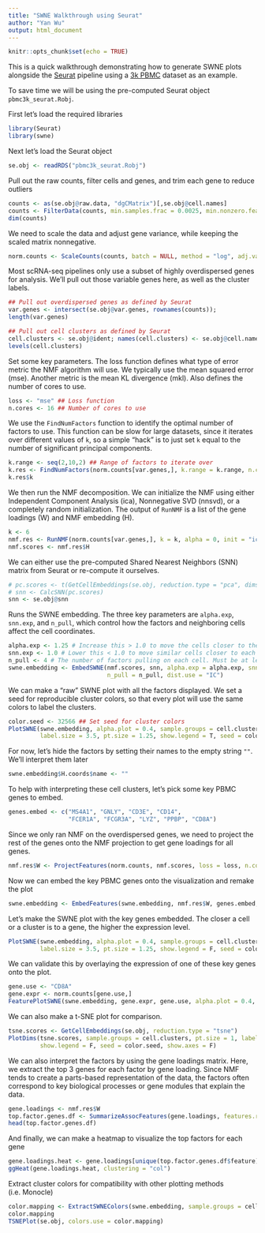 ```yaml
---
title: "SWNE Walkthrough using Seurat"
author: "Yan Wu"
output: html_document
---
```


```r
knitr::opts_chunk$set(echo = TRUE)
```

This is a quick walkthrough demonstrating how to generate SWNE plots alongside the [Seurat](http://satijalab.org/seurat/) pipeline using a [3k PBMC](https://support.10xgenomics.com/single-cell-gene-expression/datasets/1.1.0/pbmc3k) dataset as an example.

To save time we will be using the pre-computed Seurat object `pbmc3k_seurat.Robj`.


First let's load the required libraries
```r
library(Seurat)
library(swne)
```


Next let's load the Seurat object
```r
se.obj <- readRDS("pbmc3k_seurat.Robj")
```


Pull out the raw counts, filter cells and genes, and trim each gene to reduce outliers
```r
counts <- as(se.obj@raw.data, "dgCMatrix")[,se.obj@cell.names]
counts <- FilterData(counts, min.samples.frac = 0.0025, min.nonzero.features = 200, trim = 0.001)
dim(counts)
```


We need to scale the data and adjust gene variance, while keeping the scaled matrix nonnegative.
```r
norm.counts <- ScaleCounts(counts, batch = NULL, method = "log", adj.var = T)
```


Most scRNA-seq pipelines only use a subset of highly overdispersed genes for analysis. We'll pull out those variable genes here, as well as the cluster labels.
```r
## Pull out overdispersed genes as defined by Seurat
var.genes <- intersect(se.obj@var.genes, rownames(counts));
length(var.genes)

## Pull out cell clusters as defined by Seurat
cell.clusters <- se.obj@ident; names(cell.clusters) <- se.obj@cell.names;
levels(cell.clusters)
```


Set some key parameters. The loss function defines what type of error metric the NMF algorithm will use. We typically use the mean squared error (mse). Another metric is the mean KL divergence (mkl). Also defines the number of cores to use.
```r
loss <- "mse" ## Loss function
n.cores <- 16 ## Number of cores to use
```


We use the `FindNumFactors` function to identify the optimal number of factors to use. This function can be slow for large datasets, since it iterates over different values of `k`, so a simple "hack" is to just set `k` equal to the number of significant principal components.
```r
k.range <- seq(2,10,2) ## Range of factors to iterate over
k.res <- FindNumFactors(norm.counts[var.genes,], k.range = k.range, n.cores = n.cores, do.plot = T, loss = loss)
k.res$k
```


We then run the NMF decomposition. We can initialize the NMF using either Independent Component Analysis (ica), Nonnegative SVD (nnsvd), or a completely random initialization. The output of `RunNMF` is a list of the gene loadings (W) and NMF embedding (H).
```r
k <- 6
nmf.res <- RunNMF(norm.counts[var.genes,], k = k, alpha = 0, init = "ica", n.cores = n.cores, loss = loss)
nmf.scores <- nmf.res$H
```


We can either use the pre-computed Shared Nearest Neighbors (SNN) matrix from Seurat or re-compute it ourselves.
```r
# pc.scores <- t(GetCellEmbeddings(se.obj, reduction.type = "pca", dims.use = 1:k))
# snn <- CalcSNN(pc.scores)
snn <- se.obj@snn
```


Runs the SWNE embedding. The three key parameters are `alpha.exp`, `snn.exp`, and `n_pull`, which control how the factors and neighboring cells affect the cell coordinates.
```r
alpha.exp <- 1.25 # Increase this > 1.0 to move the cells closer to the factors. Values > 2 start to distort the data.
snn.exp <- 1.0 # Lower this < 1.0 to move similar cells closer to each other
n_pull <- 4 # The number of factors pulling on each cell. Must be at least 3.
swne.embedding <- EmbedSWNE(nmf.scores, snn, alpha.exp = alpha.exp, snn.exp = snn.exp,
                            n_pull = n_pull, dist.use = "IC")
```


We can make a "raw" SWNE plot with all the factors displayed. We set a seed for reproducible cluster colors, so that every plot will use the same colors to label the clusters.
```r
color.seed <- 32566 ## Set seed for cluster colors
PlotSWNE(swne.embedding, alpha.plot = 0.4, sample.groups = cell.clusters, do.label = T,
         label.size = 3.5, pt.size = 1.25, show.legend = T, seed = color.seed)
```

For now, let's hide the factors by setting their names to the empty string `""`. We'll interpret them later
```r
swne.embedding$H.coords$name <- ""
```


To help with interpreting these cell clusters, let's pick some key PBMC genes to embed.
```r
genes.embed <- c("MS4A1", "GNLY", "CD3E", "CD14",
                 "FCER1A", "FCGR3A", "LYZ", "PPBP", "CD8A")
```


Since we only ran NMF on the overdispersed genes, we need to project the rest of the genes onto the NMF projection to get gene loadings for all genes.
```r
nmf.res$W <- ProjectFeatures(norm.counts, nmf.scores, loss = loss, n.cores = n.cores)
```


Now we can embed the key PBMC genes onto the visualization and remake the plot
```r
swne.embedding <- EmbedFeatures(swne.embedding, nmf.res$W, genes.embed, n_pull = 4)
```


Let's make the SWNE plot with the key genes embedded. The closer a cell or a cluster is to a gene, the higher the expression level.
```r
PlotSWNE(swne.embedding, alpha.plot = 0.4, sample.groups = cell.clusters, do.label = T,
         label.size = 3.5, pt.size = 1.25, show.legend = F, seed = color.seed)
```


We can validate this by overlaying the expression of one of these key genes onto the plot.
```r
gene.use <- "CD8A"
gene.expr <- norm.counts[gene.use,]
FeaturePlotSWNE(swne.embedding, gene.expr, gene.use, alpha.plot = 0.4, label.size = 3.5, pt.size = 1.25)
```


We can also make a t-SNE plot for comparison.
```r
tsne.scores <- GetCellEmbeddings(se.obj, reduction.type = "tsne")
PlotDims(tsne.scores, sample.groups = cell.clusters, pt.size = 1, label.size = 3.5, alpha = 0.4,
         show.legend = F, seed = color.seed, show.axes = F)
```


We can also interpret the factors by using the gene loadings matrix. Here, we extract the top 3 genes for each factor by gene loading. Since NMF tends to create a parts-based representation of the data, the factors often correspond to key biological processes or gene modules that explain the data.
```r
gene.loadings <- nmf.res$W
top.factor.genes.df <- SummarizeAssocFeatures(gene.loadings, features.return = 3)
head(top.factor.genes.df)
```


And finally, we can make a heatmap to visualize the top factors for each gene
```r
gene.loadings.heat <- gene.loadings[unique(top.factor.genes.df$feature),]
ggHeat(gene.loadings.heat, clustering = "col")
```


Extract cluster colors for compatibility with other plotting methods (i.e. Monocle)
```r
color.mapping <- ExtractSWNEColors(swne.embedding, sample.groups = cell.clusters, seed = color.seed)
color.mapping
TSNEPlot(se.obj, colors.use = color.mapping)
```
